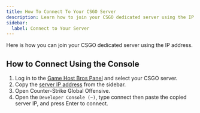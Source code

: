 ```yaml
---
title: How To Connect To Your CSGO Server
description: Learn how to join your CSGO dedicated server using the IP address.
sidebar:
  label: Connect to Your Server
---
```


Here is how you can join your CSGO dedicated server using the IP address.

## How to Connect Using the Console

1. Log in to the [Game Host Bros Panel](https://panel.gamehostbros.com/) and select your CSGO server.
2. Copy the [server IP address](https://www.youtube.com/watch?v=Ap7DtDF-wYg) from the sidebar.
3. Open Counter-Strike Global Offensive.
4. Open the `Developer Console (~)`, type connect then paste the copied server IP, and press Enter to connect.
